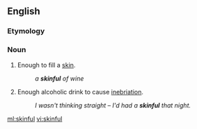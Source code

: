 ==English==

===Etymology===
{{suffix|skin|ful|lang=en}}

===Noun===
{{en-noun|pl2=skinsful}}

# Enough to fill a [[skin]].
#: ''a '''skinful''' of wine''
# {{colloquial}} Enough alcoholic drink to cause [[inebriation]].
#: ''I wasn't thinking straight &ndash; I'd had a '''skinful''' that night.''

[[ml:skinful]]
[[vi:skinful]]